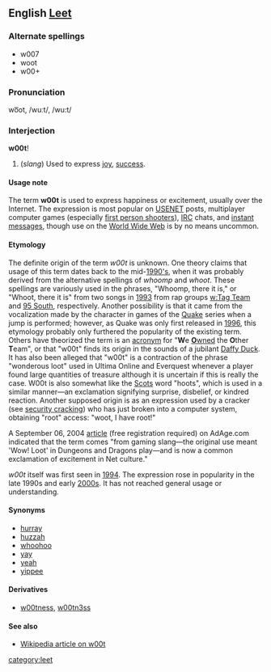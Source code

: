 ==English [[Leet]]==

===Alternate spellings===
*w007
*woot
*w00+

===Pronunciation===
wo͞ot, /wuːt/, /wu:t/ 

===Interjection===
'''w00t'''!
# (''slang'') Used to express [[joy]], [[success]].

====Usage note====
The term '''w00t''' is used to express happiness or excitement, usually over the Internet. The expression is most popular on [[USENET]] posts, multiplayer computer games (especially [[first person shooter]]s), [[Internet relay chat|IRC]] chats, and [[instant messages]], though use on the [[World Wide Web]] is by no means uncommon.

====Etymology====
The definite origin of the term ''w00t'' is unknown.  One theory claims that usage of this term dates back to the mid-[[w:1990|1990's]], when it was probably derived from the alternative spellings of ''whoomp'' and ''whoot''. These spellings are variously used in the phrases, "Whoomp, there it is," or "Whoot, there it is" from two songs in [[w:1993|1993]] from rap groups [[w:Tag Team]] and [[w:95 South|95 South]], respectively. Another possibility is that it came from the vocalization made by the character in games of the [[w:Quake computer game|Quake]] series when a jump is performed; however, as Quake was only first released in [[w:1996|1996]], this etymology probably only furthered the popularity of the existing term. Others have theorized the term is an [[acronym]] for "'''W'''e [[pwn|'''O'''wned]] the '''O'''ther '''T'''eam", or that "w00t" finds its origin in the sounds of a jubilant [[w:Daffy Duck|Daffy Duck]]. It has also been alleged that "w00t" is a contraction of the phrase "wonderous loot" used in Ultima Online and Everquest whenever a player found large quantities of treasure although it is uncertain if this is really the case.  W00t is also somewhat like the [[w:Scots language|Scots]] word "hoots", which is used in a similar manner—an exclamation signifying surprise, disbelief, or kindred reaction. Another supposed origin is as an expression used by a cracker (see [[w:security cracking|security cracking]]) who has just broken into a computer system, obtaining "root" access: "woot, I have root!" 

A September 06, 2004 [http://www.adage.com/news.cms?newsId=41424 article] (free registration required) on AdAge.com indicated that the term comes "from gaming slang—the original use meant 'Wow! Loot' in Dungeons and Dragons play—and is now a common exclamation of excitement in Net culture."
    
''w00t'' itself was first seen in [[w:1994|1994]]. The expression rose in popularity in the late 1990s and early [[2000s]].  It has not reached general usage or understanding.

====Synonyms====
*[[hurray]]
*[[huzzah]]
*[[whoohoo]]
*[[yay]]
*[[yeah]]
*[[yippee]]

====Derivatives====
*[[w00tness]], [[w00tn3ss]]

====See also====
*[[w:w00t|Wikipedia article on w00t]]
[[category:leet]]